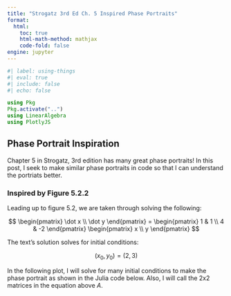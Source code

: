 ```yaml
---
title: "Strogatz 3rd Ed Ch. 5 Inspired Phase Portraits"
format:
  html:
    toc: true
    html-math-method: mathjax
    code-fold: false
engine: jupyter
---
```


```julia
#| label: using-things
#| eval: true
#| include: false
#| echo: false

using Pkg
Pkg.activate("..")
using LinearAlgebra
using PlotlyJS
```

## Phase Portrait Inspiration

Chapter 5 in Strogatz, 3rd edition has many great phase portraits! In this post, I seek to make similar phase portraits in code so that I can understand the portriats better.

### Inspired by Figure 5.2.2

Leading up to figure 5.2, we are taken through solving the following:

$$
\begin{pmatrix}
\dot x \\
\dot y
\end{pmatrix}
=
\begin{pmatrix}
1 & 1 \\
4 & -2
\end{pmatrix}
\begin{pmatrix}
x \\
y
\end{pmatrix}
$$

The text's solution solves for initial conditions:

$$ (x_0, y_0) = (2, 3) $$

In the following plot, I will solve for many initial conditions to make the phase portrait as shown in the Julia code below. Also, I will call the 2x2 matrices in the equation above *A*.
